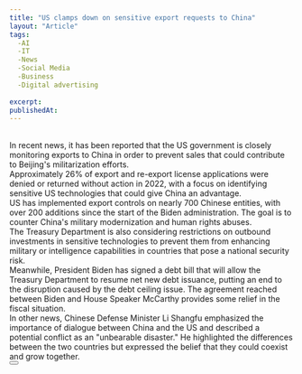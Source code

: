```yaml
---
title: "US clamps down on sensitive export requests to China"
layout: "Article"
tags:
  -AI 
  -IT
  -News
  -Social Media
  -Business
  -Digital advertising
  
excerpt:
publishedAt:
---
```

<br/>
In recent news, it has been reported that the US government is closely monitoring exports to China in order to prevent sales that could contribute to Beijing's militarization efforts. 
<br/>
Approximately 26% of export and re-export license applications were denied or returned without action in 2022, with a focus on identifying sensitive US technologies that could give China an advantage. 
<br/>
US has implemented export controls on nearly 700 Chinese entities, with over 200 additions since the start of the Biden administration. The goal is to counter China's military modernization and human rights abuses. 
<br/>
The Treasury Department is also considering restrictions on outbound investments in sensitive technologies to prevent them from enhancing military or intelligence capabilities in countries that pose a national security risk. 
<br/>
Meanwhile, President Biden has signed a debt bill that will allow the Treasury Department to resume net new debt issuance, putting an end to the disruption caused by the debt ceiling issue. The agreement reached between Biden and House Speaker McCarthy provides some relief in the fiscal situation. 
<br/>
In other news, Chinese Defense Minister Li Shangfu emphasized the importance of dialogue between China and the US and described a potential conflict as an "unbearable disaster." He highlighted the differences between the two countries but expressed the belief that they could coexist and grow together.
<br/>
<Button
  address="https://finance.yahoo.com/news/us-closely-scrutinizing-export-requests-201725308.html"
  text="Source"
/>